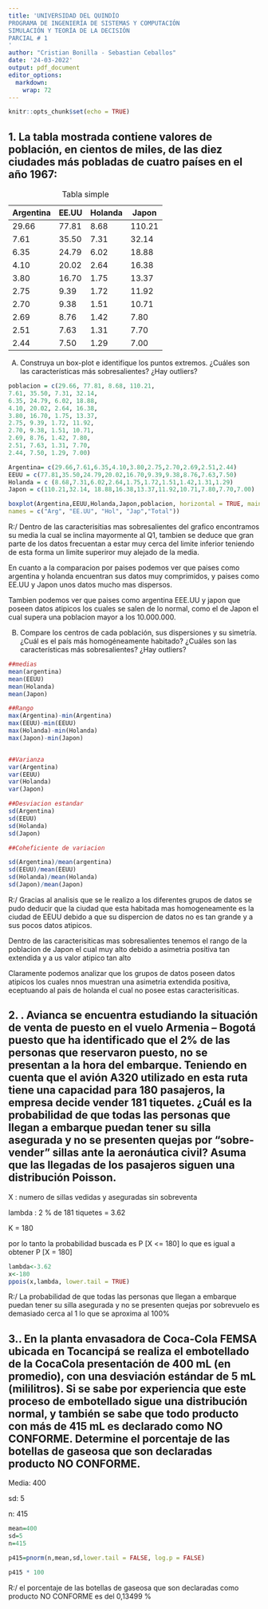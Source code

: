 ```yaml
---
title: 'UNIVERSIDAD DEL QUINDÍO
PROGRAMA DE INGENIERÍA DE SISTEMAS Y COMPUTACIÓN
SIMULACIÓN Y TEORÍA DE LA DECISIÓN
PARCIAL # 1
'
author: "Cristian Bonilla - Sebastian Ceballos"
date: '24-03-2022'
output: pdf_document
editor_options: 
  markdown: 
    wrap: 72
---
```


```r
knitr::opts_chunk$set(echo = TRUE)
```

## 1. La tabla mostrada contiene valores de población, en cientos de miles, de las diez ciudades más pobladas de cuatro países en el año 1967:

|Argentina|EE.UU|Holanda|Japon|
|---------|-----|-------|-----|
|29.66| 77.81 | 8.68 | 110.21 |
|7.61 | 35.50 | 7.31 | 32.14 |
|6.35 |24.79 |6.02 |18.88|
|4.10 |20.02 |2.64 |16.38|
|3.80 |16.70 |1.75 |13.37|
|2.75 |9.39 |1.72 |11.92|
|2.70 |9.38 |1.51 |10.71|
|2.69 |8.76 |1.42 |7.80|
|2.51 |7.63 |1.31 |7.70|
|2.44 |7.50 |1.29 |7.00|


: Tabla simple


A.  Construya un box-plot e identifique los puntos extremos.
¿Cuáles son las características más sobresalientes? ¿Hay outliers?



```r
poblacion = c(29.66, 77.81, 8.68, 110.21,
7.61, 35.50, 7.31, 32.14,
6.35, 24.79, 6.02, 18.88,
4.10, 20.02, 2.64, 16.38,
3.80, 16.70, 1.75, 13.37,
2.75, 9.39, 1.72, 11.92,
2.70, 9.38, 1.51, 10.71,
2.69, 8.76, 1.42, 7.80,
2.51, 7.63, 1.31, 7.70,
2.44, 7.50, 1.29, 7.00)

Argentina= c(29.66,7.61,6.35,4.10,3.80,2.75,2.70,2.69,2.51,2.44)
EEUU = c(77.81,35.50,24.79,20.02,16.70,9.39,9.38,8.76,7.63,7.50)
Holanda = c (8.68,7.31,6.02,2.64,1.75,1.72,1.51,1.42,1.31,1.29)
Japon = c(110.21,32.14, 18.88,16.38,13.37,11.92,10.71,7.80,7.70,7.00)

boxplot(Argentina,EEUU,Holanda,Japon,poblacion, horizontal = TRUE, main="Grafico de cbox-plot numero de poblacion por ciudad", xlab="numero de poblacion en cientos de miles",at = c(1,2,3,4,5),
names = c("Arg", "EE.UU", "Hol", "Jap","Total"))


```
R:/ Dentro de las caracterisitias mas sobresalientes del grafico encontramos su media la cual se inclina mayormente al Q1, tambien se deduce que gran parte de los datos frecuentan a estar muy cerca del limite inferior teniendo de esta forma un limite superiror muy alejado de la media.

En cuanto a la comparacion por paises podemos ver que paises como argentina y holanda encuentran sus datos muy comprimidos, y paises como EE.UU y Japon unos datos mucho mas dispersos.

Tambien podemos ver que paises como argentina EEE.UU y japon que poseen datos atipicos los cuales se salen de lo normal, como el de Japon el cual supera una poblacion mayor a los 10.000.000.


  
  

B.  Compare los centros de cada población, sus dispersiones y su simetría.
¿Cuál es el país más homogéneamente habitado? ¿Cuáles son las características más sobresalientes? ¿Hay outliers?

```r

##medias
mean(argentina)
mean(EEUU)
mean(Holanda)
mean(Japon)

##Rango
max(Argentina)-min(Argentina)
max(EEUU)-min(EEUU)
max(Holanda)-min(Holanda)
max(Japon)-min(Japon)


##Varianza
var(Argentina)
var(EEUU)
var(Holanda)
var(Japon)

##Desviacion estandar
sd(Argentina)
sd(EEUU)
sd(Holanda)
sd(Japon)

##Coheficiente de variacion 

sd(Argentina)/mean(argentina)
sd(EEUU)/mean(EEUU)
sd(Holanda)/mean(Holanda)
sd(Japon)/mean(Japon)

```
R:/ 
Gracias al analisis que se le realizo a los diferentes grupos de datos se pudo deducir que la ciudad que esta habitada mas homogeneamente es la ciudad de EEUU debido a que su dispercion de datos no es tan grande y a sus pocos datos atipicos.

Dentro de las caracterisiticas mas sobresalientes tenemos el rango de la poblacion de Japon el cual muy alto  debido a asimetria positiva tan extendida y a us valor atipico tan alto 

Claramente podemos analizar que los grupos de datos poseen datos atipicos los cuales nnos muestran una asimetria extendida positiva, eceptuando al pais de holanda el cual no posee estas caracterisiticas.



## 2.	. Avianca se encuentra estudiando la situación de venta de puesto en el vuelo Armenia – Bogotá puesto que ha identificado que el 2% de las personas que reservaron puesto, no se presentan a la hora del embarque. Teniendo en cuenta que el avión A320 utilizado en esta ruta tiene una capacidad para 180 pasajeros, la empresa decide vender 181 tiquetes. ¿Cuál es la probabilidad de que todas las personas que llegan a embarque puedan tener su silla asegurada y no se presenten quejas por “sobre-vender” sillas ante la aeronáutica civil? Asuma que las llegadas de los pasajeros siguen una distribución Poisson.

X : numero de sillas vedidas y aseguradas sin sobreventa

lambda : 2 % de 181 tiquetes = 3.62

K = 180

por lo tanto la probabilidad buscada es P [X <= 180] lo que es igual a obtener P [X = 180]

```r
lambda<-3.62
x<-180
ppois(x,lambda, lower.tail = TRUE)


```
 R:/ La probabilidad de que todas las personas que llegan a embarque puedan tener su silla asegurada y no se presenten quejas por sobrevuelo es demasiado cerca al 1 lo que se aproxima al 100%


## 3.. En la planta envasadora de Coca-Cola FEMSA ubicada en Tocancipá se realiza el embotellado de la CocaCola presentación de 400 mL (en promedio), con una desviación estándar de 5 mL (mililitros). Si se sabe por experiencia que este proceso de embotellado sigue una distribución normal, y también se sabe que todo producto con más de 415 mL es declarado como NO CONFORME. Determine el porcentaje de las botellas de gaseosa que son declaradas producto NO CONFORME.

Media: 400

sd: 5

n: 415

```r

mean=400
sd=5
n=415

p415=pnorm(n,mean,sd,lower.tail = FALSE, log.p = FALSE)

p415 * 100
```
R:/ el porcentaje de las botellas de gaseosa que son declaradas como producto NO CONFORME es del 0,13499 %
